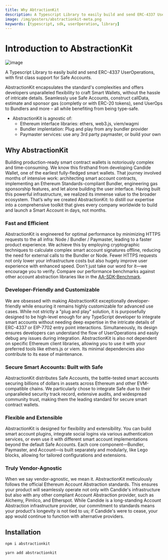 ```yaml
---
title: Why AbtractionKit 
description: A Typescript Library to easily build and send ERC-4337 UserOperations, with first class support fot Safe Accounts
image: /img/posters/abstractionkit-meta.png
keywords: [typescript, sdk, userOperation, library]
---
```


# Introduction to AbstractionKit

![image](/img/posters/abstracitonkit-blog-poster.png)

A Typescript Library to easily build and send ERC-4337 UserOperations, with first class support for Safe Accounts.

AbstractionKit encapsulates the standard's complexities and offers developers unparalleled flexibility to craft Smart Wallets, without the hassle of intricate details.
Seamlessly use Safe Accounts, construct callData, estimate and sponsor gas (completly or with ERC-20 tokens), send UserOps to Bundlers and more – all while benefiting from being type-safe.

- AbstractionKit is agnostic of:
  - Ethereum interface libraries: ethers, web3.js, viem/wagmi
  - Bundler implentation: Plug and play from any bundler provider
  - Paymaster services: use any 3rd party paymaster, or build your own

## Why AbstractionKit

Building production-ready smart contract wallets is notoriously complex and time-consuming. We know this firsthand from developing Candide Wallet, 
one of the earliest fully-fledged smart wallets. That journey involved months of intensive work: architecting smart account contracts, 
implementing an Ethereum Standards-compliant Bundler, engineering gas sponsorship features, and let alone building the user interface. 
Having built this powerful infrastructure, we realized its immense value to the broader ecosystem. That’s why we created AbstractionKit: 
to distill our expertise into a comprehensive toolkit that gives every company worldwide to build and launch a Smart Account in days, 
not months.

### Fast and Efficient
AbstractionKit is engineered for optimal performance by minimizing HTTPS requests to the all infra: Node / Bundler / Paymaster, leading to a faster product experience. 
We achieve this by employing cryptographic techniques to calculate complex smart account signatures offline, reducing the need for external 
calls to the Bundler or Node. Fewer HTTPS requests not only lower your infrastructure costs but also hugely improve user experience with enhanced 
speed. Don't just take our word for it—we encourage you to verify. Compare our performance benchmarks against other account abstraction libraries like 
in the [AA-SDK-Benchmark](https://aa-sdk-benchmark.on-fleek.app/).

### Developer-Friendly and Customizable
We are obsessed with making AbstractionKit exceptionally developer-friendly while ensuring it remains highly customizable for advanced use cases. 
While not strictly a "plug and play" solution, it is purposefully designed to be high-level enough for any TypeScript developer to integrate
smart accounts without needing deep expertise in the intricate details of ERC-4337 or EIP-7702 entry point interactions. Simultaneously, its design 
ensures developers can understand the flow of UserOperations and easily debug any issues during integration. AbstractionKit is also not dependent on 
specific Ethereum client libraries, allowing you to use it with your preferred tools like ethers.js or viem. Its minimal dependencies also contribute to its ease of maintenance.

### Secure Smart Accounts: Built with Safe
AbstractionKit distributes Safe Accounts, the battle-tested smart accounts securing billions of dollars in assets across Ethereum and other 
EVM-compatible chains. We particularly chose to integrate Safe due to their unparalleled security track record, extensive audits, 
and widespread community trust, making them the leading standard for secure smart contract wallets.

### Flexible and Extensible

AbstractionKit is designed for flexibility and extensibility. You can build smart account plugins, integrate social logins via various authentication 
services, or even use it with different smart account implementations beyond the default Safe Accounts. Each core component—Bundler, Paymaster, and 
Account—is built separately and modularly, like Lego blocks, allowing for tailored configurations and extensions.

### Truly Vendor-Agnostic
When we say vendor-agnostic, we mean it. AbstractionKit meticulously follows the official Ethereum Account Abstraction standards. 
This ensures your product will seamlessly operate not only with Candide's infrastructure but also with any other compliant Account Abstraction provider, 
such as Alchemy, Pimlico, and Etherspot. While Candide is a long-standing Account Abstraction infrastructure provider, our commitment to standards means 
your product's longevity is not tied to us; if Candide's were to cease, your app would continue to function with alternative 
providers. 

## Installation


<Tabs>
<TabItem value="npm" label="npm">

```bash
npm i abstractionkit
```

</TabItem>
<TabItem value="yarn" label="yarn">

```bash
yarn add abstractionkit
```

</TabItem>
</Tabs>

